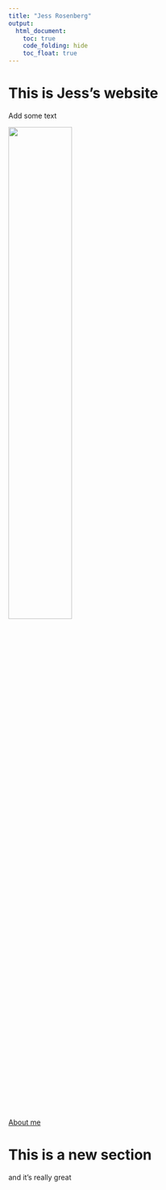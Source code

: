 ```yaml
---
title: "Jess Rosenberg"
output: 
  html_document:
    toc: true
    code_folding: hide
    toc_float: true
---
```


# This is Jess's website

Add some text


<img src= "images/IMG_9006.jpg" style = "height:50%">

[About me](about.html)

# This is a new section

and it's really great
